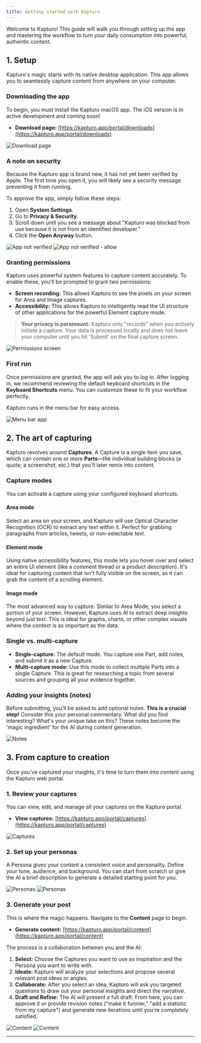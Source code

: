 ```yaml
---
title: Getting started with Kapturo
---
```


Welcome to Kapturo! This guide will walk you through setting up the app and mastering the workflow to turn your daily consumption into powerful, authentic content.

## 1. Setup

Kapturo's magic starts with its native desktop application. This app allows you to seamlessly capture content from anywhere on your computer.

### Downloading the app
To begin, you must install the Kapturo macOS app. The iOS version is in active development and coming soon!

* **Download page:** [https://kapturo.app/portal/downloads](https://kapturo.app/portal/downloads)

![Download page](assets/download-page.png)

### A note on security
Because the Kapturo app is brand new, it has not yet been verified by Apple. The first time you open it, you will likely see a security message preventing it from running.

To approve the app, simply follow these steps:
1.  Open **System Settings**.
2.  Go to **Privacy & Security**.
3.  Scroll down until you see a message about "Kapturo was blocked from use because it is not from an identified developer."
4.  Click the **Open Anyway** button.

![App not verified](assets/first-run-unverified-1.png)
![App not verified - allow](assets/first-run-unverified-2.png)

### Granting permissions
Kapturo uses powerful system features to capture content accurately. To enable these, you'll be prompted to grant two permissions:

* **Screen recording:** This allows Kapturo to see the pixels on your screen for Area and Image captures.
* **Accessibility:** This allows Kapturo to intelligently read the UI structure of other applications for the powerful Element capture mode.

> **Your privacy is paramount:** Kapturo only "records" when you actively initiate a capture. Your data is processed locally and does not leave your computer until you hit 'Submit' on the final capture screen.

![Permissions screen](assets/permissions.png)

### First run
Once permissions are granted, the app will ask you to log in. After logging in, we recommend reviewing the default keyboard shortcuts in the **Keyboard Shortcuts** menu. You can customize these to fit your workflow perfectly.

Kapturo runs in the menu bar for easy access.

![Menu bar app](assets/menu-bar-app.png)
## 2. The art of capturing

Kapturo revolves around **Captures**. A Capture is a single item you save, which can contain one or more **Parts**—the individual building blocks (a quote, a screenshot, etc.) that you'll later remix into content.

### Capture modes
You can activate a capture using your configured keyboard shortcuts.

#### Area mode
Select an area on your screen, and Kapturo will use Optical Character Recognition (OCR) to extract any text within it. Perfect for grabbing paragraphs from articles, tweets, or non-selectable text.

#### Element mode
Using native accessibility features, this mode lets you hover over and select an entire UI element (like a comment thread or a product description). It's ideal for capturing content that isn't fully visible on the screen, as it can grab the content of a scrolling element.

#### Image mode
The most advanced way to capture. Similar to Area Mode, you select a portion of your screen. However, Kapturo uses AI to extract deep insights beyond just text. This is ideal for graphs, charts, or other complex visuals where the context is as important as the data.

### Single vs. multi-capture
* **Single-capture:** The default mode. You capture one Part, add notes, and submit it as a new Capture.
* **Multi-capture mode:** Use this mode to collect multiple Parts into a single Capture. This is great for researching a topic from several sources and grouping all your evidence together.

### Adding your insights (notes)
Before submitting, you'll be asked to add optional notes. **This is a crucial step!** Consider this your personal commentary. What did you find interesting? What's your unique take on this? These notes become the 'magic ingredient' for the AI during content generation.

![Notes](assets/notes.png)


## 3. From capture to creation

Once you've captured your insights, it's time to turn them into content using the Kapturo web portal.

### 1. Review your captures
You can view, edit, and manage all your captures on the Kapturo portal.

* **View captures:** [https://kapturo.app/portal/captures](https://kapturo.app/portal/captures)

![Captures](assets/captures.png)


### 2. Set up your personas
A Persona gives your content a consistent voice and personality. Define your tone, audience, and background. You can start from scratch or give the AI a brief description to generate a detailed starting point for you.

![Personas](assets/personas-1.png)
![Personas](assets/personas-2.png)


### 3. Generate your post
This is where the magic happens. Navigate to the **Content** page to begin.

* **Generate content:** [https://kapturo.app/portal/content](https://kapturo.app/portal/content)

The process is a collaboration between you and the AI:

1.  **Select:** Choose the Captures you want to use as inspiration and the Persona you want to write with.
2.  **Ideate:** Kapturo will analyze your selections and propose several relevant post ideas or angles.
3.  **Collaborate:** After you select an idea, Kapturo will ask you targeted questions to draw out your personal insights and direct the narrative.
4.  **Draft and Refine:** The AI will present a full draft. From here, you can approve it or provide revision notes ("make it funnier," "add a statistic from my capture") and generate new iterations until you're completely satisfied.

![Content](assets/content-1.png)
![Content](assets/content-2.png)

---
